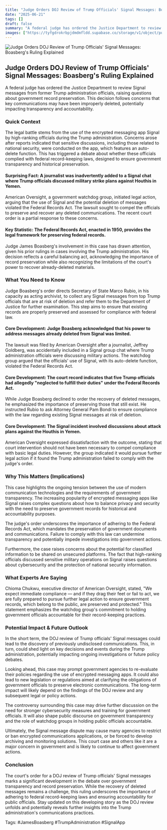 ```yaml
---
title: "Judge Orders DOJ Review of Trump Officials' Signal Messages: Boasberg's Ruling Explained"
date: "2025-06-21"
tags: []
draft: false
summary: "A federal judge has ordered the Justice Department to review Signal messages from former Trump administration officials, raising questions about government record preservation. This decision follows concerns that key communications may have been improperly deleted, potentially impacting transparency and accountability."
images: ["https://tyfgdrokrbpjdmdmfldd.supabase.co/storage/v1/object/public/image/2025-06-21-12-04-04-210-04-00.jpg"]
---
```




![Judge Orders DOJ Review of Trump Officials' Signal Messages: Boasberg's Ruling Explained](https://tyfgdrokrbpjdmdmfldd.supabase.co/storage/v1/object/public/image/2025-06-21-12-04-04-210-04-00.jpg)

## Judge Orders DOJ Review of Trump Officials' Signal Messages: Boasberg's Ruling Explained

A federal judge has ordered the Justice Department to review Signal messages from former Trump administration officials, raising questions about government record preservation. This decision follows concerns that key communications may have been improperly deleted, potentially impacting transparency and accountability.

### Quick Context

The legal battle stems from the use of the encrypted messaging app Signal by high-ranking officials during the Trump administration. Concerns arose after reports indicated that sensitive discussions, including those related to national security, were conducted on the app, which features an auto-delete function. This has triggered a debate about whether these officials complied with federal record-keeping laws, designed to ensure government transparency and historical preservation.

#### Surprising Fact: A journalist was inadvertently added to a Signal chat where Trump officials discussed military strike plans against Houthis in Yemen.

American Oversight, a government watchdog group, initiated legal action, arguing that the use of Signal and the potential deletion of messages violated the Federal Records Act. The lawsuit sought to compel the officials to preserve and recover any deleted communications. The recent court order is a partial response to these concerns.

#### Key Statistic: The Federal Records Act, enacted in 1950, provides the legal framework for preserving federal records.

Judge James Boasberg's involvement in this case has drawn attention, given his prior rulings in cases involving the Trump administration. His decision reflects a careful balancing act, acknowledging the importance of record preservation while also recognizing the limitations of the court's power to recover already-deleted materials.

### What You Need to Know

Judge Boasberg's order directs Secretary of State Marco Rubio, in his capacity as acting archivist, to collect any Signal messages from top Trump officials that are at risk of deletion and refer them to the Department of Justice for further examination. This step aims to ensure that existing records are properly preserved and assessed for compliance with federal law.

#### Core Development: Judge Boasberg acknowledged that his power to address messages already deleted from Signal was limited.

The lawsuit was filed by American Oversight after a journalist, Jeffrey Goldberg, was accidentally included in a Signal group chat where Trump administration officials were discussing military actions. The watchdog group argued that the officials' use of Signal, with its auto-delete function, violated the Federal Records Act.

#### Core Development: The court record indicates that five Trump officials had allegedly "neglected to fulfill their duties" under the Federal Records Act.

While Judge Boasberg declined to order the recovery of deleted messages, he emphasized the importance of preserving those that still exist. He instructed Rubio to ask Attorney General Pam Bondi to ensure compliance with the law regarding existing Signal messages at risk of deletion.

#### Core Development: The Signal incident involved discussions about attack plans against the Houthis in Yemen.

American Oversight expressed dissatisfaction with the outcome, stating that court intervention should not have been necessary to compel compliance with basic legal duties. However, the group indicated it would pursue further legal action if it found the Trump administration failed to comply with the judge's order.

### Why This Matters (Implications)

This case highlights the ongoing tension between the use of modern communication technologies and the requirements of government transparency. The increasing popularity of encrypted messaging apps like Signal raises complex questions about how to balance privacy and security with the need to preserve government records for historical and accountability purposes.

The judge's order underscores the importance of adhering to the Federal Records Act, which mandates the preservation of government documents and communications. Failure to comply with this law can undermine transparency and potentially impede investigations into government actions.

Furthermore, the case raises concerns about the potential for classified information to be shared on unsecured platforms. The fact that high-ranking officials discussed sensitive military operations on Signal raises questions about cybersecurity and the protection of national security information.

### What Experts Are Saying

Chioma Chukwu, executive director of American Oversight, stated, "We expect immediate compliance — and if they drag their feet or fail to act, we are fully prepared to pursue further legal action to ensure government records, which belong to the public, are preserved and protected." This statement emphasizes the watchdog group's commitment to holding government officials accountable for their record-keeping practices.

### Potential Impact & Future Outlook

In the short term, the DOJ review of Trump officials' Signal messages could lead to the discovery of previously undisclosed communications. This, in turn, could shed light on key decisions and events during the Trump administration, potentially impacting ongoing investigations or future policy debates.

Looking ahead, this case may prompt government agencies to re-evaluate their policies regarding the use of encrypted messaging apps. It could also lead to new legislation or regulations aimed at clarifying the obligations of government officials to preserve electronic communications. The long-term impact will likely depend on the findings of the DOJ review and any subsequent legal or policy actions.

The controversy surrounding this case may drive further discussion on the need for stronger cybersecurity measures and training for government officials. It will also shape public discourse on government transparency and the role of watchdog groups in holding public officials accountable.

Ultimately, the Signal message dispute may cause many agencies to restrict or ban encrypted communications applications, or be forced to develop archiving and monitoring solutions. This court case and others like it are a major concern in government and is likely to continue to affect government actions.

### Conclusion

The court's order for a DOJ review of Trump officials' Signal messages marks a significant development in the debate over government transparency and record preservation. While the recovery of deleted messages remains a challenge, this ruling underscores the importance of adhering to federal record-keeping laws and ensuring accountability for public officials. Stay updated on this developing story as the DOJ review unfolds and potentially reveals further insights into the Trump administration's communications practices.

Tags: #JamesBoasberg #TrumpAdministration #SignalApp

